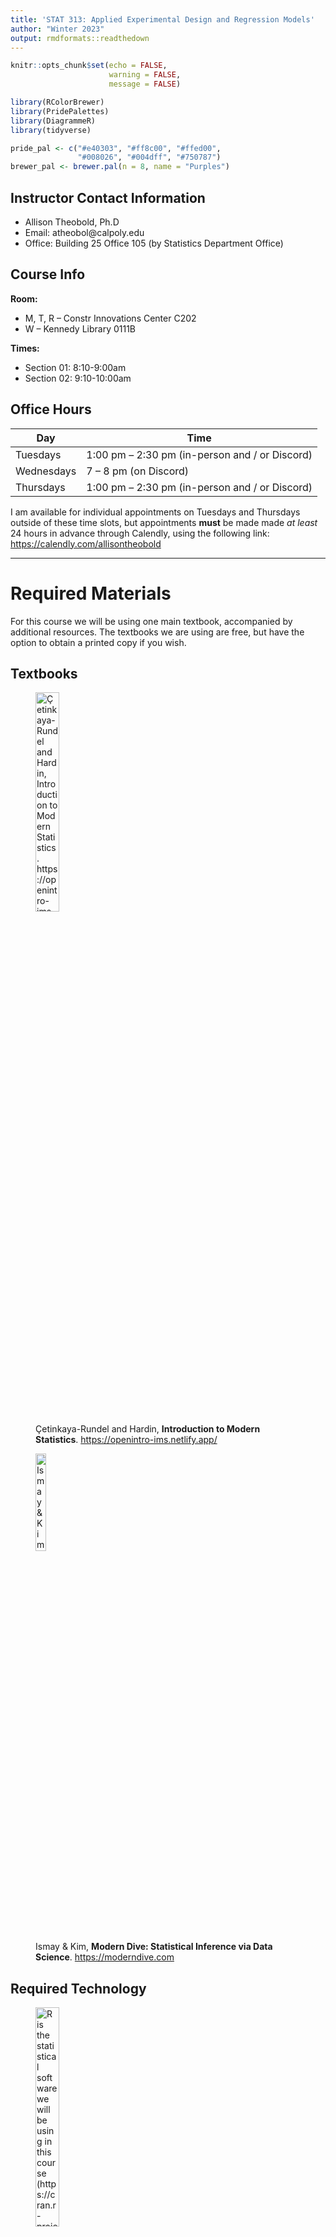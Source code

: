 ```yaml
---
title: 'STAT 313: Applied Experimental Design and Regression Models'
author: "Winter 2023"
output: rmdformats::readthedown
---
```


```r
knitr::opts_chunk$set(echo = FALSE,
                      warning = FALSE,
                      message = FALSE)

library(RColorBrewer)
library(PridePalettes)
library(DiagrammeR)
library(tidyverse)

pride_pal <- c("#e40303", "#ff8c00", "#ffed00",
               "#008026", "#004dff", "#750787")
brewer_pal <- brewer.pal(n = 8, name = "Purples")
```


## Instructor Contact Information

- Allison Theobold, Ph.D
-	Email: atheobol@calpoly.edu
-	Office: Building 25 Office 105 (by Statistics Department Office) 

## Course Info

**Room:** 

- M, T, R  -- Constr Innovations Center C202
- W -- Kennedy Library 0111B

**Times:** 

- Section 01: 8:10-9:00am
- Section 02: 9:10-10:00am


## Office Hours

Day        | Time
-----------|------------------
Tuesdays   | 1:00 pm – 2:30 pm (in-person and / or Discord)
Wednesdays | 7 – 8 pm (on Discord)
Thursdays  | 1:00 pm – 2:30 pm (in-person and / or Discord)

I am available for individual appointments on Tuesdays and Thursdays outside of
these time slots, but appointments __must__ be made made _at least_ 24 hours
in advance through Calendly, using the following link: 
<https://calendly.com/allisontheobold> 

---

# Required Materials 

For this course we will be using one main textbook, accompanied by additional 
resources. The textbooks we are using are free, but have the option to obtain 
a printed copy if you wish. 

## Textbooks 

![Çetinkaya-Rundel and Hardin, __Introduction to Modern Statistics__. 
<https://openintro-ims.netlify.app/>](course images/ims.png){width=30%}

![Ismay & Kim, __Modern Dive: Statistical Inference via Data Science__. 
<https://moderndive.com>](course images/modern_dive_cover.png){width=20%} 

## Required Technology 

![`R` is the statistical software we will be using in this course 
(<https://cran.r-project.org/>)](course images/R.jpeg){width=30%}

![RStudio is the most popular way to interact with the `R` software. We will be 
interacting with RStudio through RStudio Cloud (https://rstudio.cloud/). You 
will join the Stat 313 workspace, and then be able to access the course homework
and lab assignments. We will be walking through this in the first week of lab!](course images/rstudio.png){width=40%}

<center>
**I strongly advise you to pay for the $5 per month plan with RStudio
Cloud. The free plan only gives you 25 hours of working on projects a month, and
I don't want anyone to run out of time and not be able to complete their 
assignment!** 
</center>

</br>

![For questions of general interest, such as course clarifications or conceptual
questions, please use the Class Discord Server. Refer to the Day One
Class Setup materials for more information on how to effectively use this server.](course images/discord.jpeg){width=20%} 

---

## Welcoming Classroom

I value diversity, inclusion and equity in this (and every) class. I hold the
fundamental belief that everyone is fully capable of learning and doing 
statistics. There is more than one way to address a statistical 
problem, and our learning will be richer by being open to different ideas,
rejecting stereotypes, and being aware of---in order to minimize---our biases.
I look forward to getting to know you all as individuals and as a learning
community. 

---

## Course Description and Learning Objectives 

_Catalog Description_: Applications of statistics for students not majoring in
statistics or mathematics. Analysis of variance including one-way
classification, randomized blocks, and factorial designs; multiple regression,
model diagnostics, and model comparison. Prerequisite: Stat 217, Stat 218,
Stat 221 or Stat 312

_Expected Outcomes_:   

- Students will be able to identify, describe, and contrast different study 
designs:
  * observational studies
  * one-factor completely randomized designs
  * randomized complete block designs

- Analyze and interpret the results of analysis of variance (ANOVA) from
different study designs, including multiple comparisons of means

- Analyze and interpret the results of simple linear regression models, and
multiple linear regression models using both quantitative and categorical 
predictor variables.

- Understand and know how to use variable selection techniques in regression.

- Describe the assumptions of regression models and evaluate
whether they are violated for a particular analysis.

- Describe Type I and Type II errors in the context of a study, and critically 
evaluate how different aspects of a study design will affect these errors

- Identify potential ethical issues surrounding data collection and analysis

- Create thoughtful single variable, two variable, and multivariable data
visualizations to aid in the communication of statistical findings

- Carry out data wrangling tasks required to prepare data for analysis, 
including selecting variables, filtering observations, and mutating variables

- Understand and describe the importance of reproducibility in scientific
research, and collaborate in groups to create a reproducible statistical report

#### COVID-19 Addendum

I understand and appreciate the strange world we find ourselves living in today. 
Surrounded by a variety of factors, many of us find ourselves overwhelmed, 
frustrated, confused, and sad. I appreciate all of these outside forces you are
navigating, and will do my best to monitor the pace of our course so that no one
feels left behind. Yes, this may mean that we may not hit every learning outcome.
Instead, it is of utmost importance to me that you leave this course with an
appreciation for the complexities involved in building a statistical model,
grasp of the importance of good experimental design, and that you participate
in group conversations about statistical reasoning and problem solving. 

---

# Course Organization

This class is organized into six units. The skills learned at the beginning of
the course will carry throughout the remainder of the course. I hope that you
are able to see the connections between the topics of the different units, since
they are all part of one big family---the regression family!


## Unit 1: Foundations of Statistics (Week 1)

This introductory unit has three big tasks, (1) review statistical and data 
oriented concepts you have (likely) seen before, (2) think critically about 
**why** statistics is used in science, and (3) think about **how**
(historically) statistics has been used for inference.  

Reading: Chapters 1 and 2 in *Introduction to Modern Statistics* (*IMS*), 
with supplementary articles


## Unit 2: Exploratory Data Analysis (Weeks 2 & 3)

This unit focuses on building skills for working with and visualizing different 
types of data. First, we will focus on categorical data--creating summary 
tables and barcharts. Next, we will turn our attention to numerical 
data--calculating summary statistics, histograms, scatterplots, and linegraphs. 

This unit will pair:

- Chapter 5 in *IMS* with Chapter 2 (sections 1-7) in *Modern Dive*
- Chapter 4 in *IMS* with Chapter 2 (section 8) in *Modern Dive*


## Unit 3: Regression Modeling (Weeks 4 & 5)

In this unit we *finally* begin exploring statistical methods. You will put the
tools you learned for wrangling and visualizing to work in the context of 
linear regression. We will start in a (likely) familiar context--linear
regression. Once we've explored the concepts of "simple" / basic regression 
we will turn up the heat and add some additional explanatory variables with 
multiple linear regression. 

This unit will pair:

- Chapter 7 in *IMS* with Chapter 5 in *Modern Dive*
- Chapter 8 in *IMS* with Chapter 6 in *Modern Dive*


## Unit 4: Foundations of Statistical Inference (Weeks 6 and 7)

This unit will start with Chapter 7 in *Modern Dive*, setting the stage for why
Statisticians care so much about variability. We will then use these ideas to 
walk through chapters 11 through 13 in *Introduction to Modern Statistics*, 
exploring different methods for summarizing the variability we might expect 
to see in different samples. 

We will use these avenues to explore concepts you have seen before: hypothesis 
tests and confidence intervals. However, the main focus of these concepts will
be on the idea of sampling variability **not** significance testing. We will
visit the ideas of p-values and significance testing, with a emphasis on making 
(and justifying) sound scientific decisions. 


## Unit 5: Inference for Regression (Week 8 & 9)

Now that we've discussed the ideas behind sampling variability and statistical 
inference, we'll explore these ideas in the context of linear regression. We 
will explore simple linear regression first, looking at how we can assess how 
"good" of a job our explanatory variable does in explaining the response 
variable. Next we'll discuss how we can extend these ideas to a regression with 
multiple explanatory variables--using model selection criteria. 

This unit will explore:

- Chapter 24 in *IMS* with Chapter 10 in *Modern Dive* 
- Chapter 25 in *IMS* 


## Unit 6: ANOVA a (Boring) Case of Regression (Week 10)

To wrap up the quarter, we will look at a special case of linear 
regression--ANOVA. In this special case, our regression will include **only** 
categorical variables as explanatory variables. We will first review how we 
compare the means of two groups and then connect with what we learned about
categorical variables in multiple linear to conceptualize how we can compare 
the means of three or more groups. 

This unit will explore Chapter 21 and 22 in *IMS*

---

# Course Components 

Canvas will be your resource for the course materials necessary for each week. 
There will be a published "coursework" page which you can access through RStudio
Connect. The page will walk you through what you are expected to do each week, 
including:

- textbook reading
- lecture videos
- homework questions
- quiz questions

Discord will be your resource for course discussions and questions.

RStudio Cloud will be your resource for course lab assignments 

- data sets
- lab assignments
- group projects
- software resources

Zoom will be used for the midterm and final oral exams. 

## Communication 

Every Sunday evening there will be an announcement on Canvas letting you know
what is due over the next week, and the material we will be covering. The module 
for each week will be released on Sunday evening, so you can look over the 
content and see what the plan is for the week. 

We will use Discord to manage questions and responses regarding course content. 
There are channels for the different components of each week (e.g., Week 1 Lab 
Assignment). Please __do not__ send an email about homework questions or
questions about the course material. It is incredibly helpful for others in the
course to see the questions you have and the responses to those questions.
I will try to answer any questions posted to Discord within 3-4 hours (unless 
it is posted at midnight). If you think you can answer another student’s
question, please respond! 

Generally, I will work **either** Saturday or Sunday each weekend, and will work 
from approximately 7am to 5pm during the week. I will attempt to respond
to emails in 24 hours, but emails sent on a Saturday night may not be responded
to until Monday morning. If you don't hear back from me in 48 hours, assume I
did not receive your email and resend it!

---

# Weekly Schedule 

Each week in STAT 313 will, for the most part, look something like this:

**Individual Expectations**

```r
knitr::include_graphics('course images/individual_process.jpg')
```

**Group Expectations**

```r
knitr::include_graphics('course images/group_process.jpg')
```

## Individual Assignments 

### Readings and Videos

I favor a "flipped classroom," since I believe it give you more hands on 
experiences working through the concepts we are learning. Thus, you should 
expect to dedicate time early in the week to reading the course material and 
watching the necessary videos.


### Weekly Quizzes (Due Fridays at midnight)

Each week there will be a short (~10 questions) quiz over the reading and 
videos from the week. These quizzes are intended to ensure that you grasped the 
key concepts from the week's readings. The quizzes are not timed, so you can 
feel free to check your answers with the textbook and/or videos if you so wish.
You can attempt the quizzes three times before the deadline! 


### Think Out Loud Recording (Due Sundays at midnight)

Every week I will post one "big picture" conceptual question from the content 
covered the prior week, which you are required to record your response to the 
prompt. You should think of this "think out loud" as the second check point for 
the content covered each week. 

Each recording will be done through FlipGrid. The recordings will have an 
associated Canvas assignment (posted in the week's module), which will direct
you to the FlipGrid application. You will need to use your computer audio to
record, and I would prefer that you use your video camera during your recording. 

Scores for this portion of the course will be allocated similar to that of 
homework submissions, where full credit will be given so long as you provide a 
response that demonstrates you have spent time thinking about the content. I 
will provide individualized feedback to your recording, letting you know where
you are on the right track and what areas you could review. 

I would like for you to think about these recordings as preparation for the 
course's oral exams. During these exams, you will be given 10-minutes to reason
through two conceptual questions, similar to the knowledge questions 
previously covered. Give these knowledge checks some honest effort! They help 
you study for the midterm and final exams, and the feedback I give you can build
your understanding **before** exam week. 

While grading I will look for explanations that provide great explanations and 
contact the students who provided these explanations. You will be asked if you 
are comfortable with me sharing your video with the rest of the course. You are 
permitted to say either "yes" or "no," as your grade is not dependent on this 
request. 

### Tutorials

On the lab assignment weeks, I will assign a set of tutorials focusing on
specific skills in `R`. These tutorials provide a review of the concepts covered
in the textbook, give examples of how to work with data in `R`, and have hand-on
exercises where you will need to write the `R` code necessary to complete a
given task (with hints provided). 

The tutorials are work at your own pace, so you can complete them all at once or
slowly throughout the week. The lab assignments will require for you to put the
skills you learned in the tutorials to work, so completing the tutorial is 
necessary to complete the `R` code in each lab assignment.  

## Team-based Assignments

### Group Discussions / Conceptual Homework (Due Wednesdays at 8pm)

You will be expected to regularly participate in groups in class, discussing and
working through questions associated with the content for the week. Your group 
will be expected to submit a document with your responses to each question given
that week. 

Homework assignments will be given full credit, so long as each question was 
"reasonably" attempted. A "reasonable" attempt requires that the responses to 
each question (1) reflect critical thinking about the central concept(s) of the 
question, and (2) provide a unique insight into the group's thinking. 

At the end of each week, I will provide every group with feedback regarding
their ideas, and I will provide a "summary" of ideas that stood out and key
misconceptions to the entire course. You should think of these collaborative
questions as your first "check point" in the week's content. You will get
feedback as you progress through the check points, so you have a better idea of
what you need to work on as you prepare for the exams

### Lab Assignments (Due Sundays at midnight)

Labs will be assigned approximately every other week, providing the opportunity 
to explore the course concepts in the context of real data. Lab assignments will
require for you to work through the tutorial for the week, thus the tutorials
should be started early! 

You will complete the lab assignments in the same teams you collaborate with 
in class. You will access the lab assignment through RStudio Cloud, which you 
will be walked through during the first lab. Your group will be expected to 
submit your completed lab on Canvas. You will need to submit __both__ the HTML
and RMarkdown documents. 

#### Lab Assignment Grading 

I expect that you will approach each lab assignment seriously, investing 
the necessary time and energy to prepare your responses. Different from what 
you may have experienced, lab assignments are graded for "mastery" of the 
concepts. The degree to which you "mastered" each question is assessed with 
the following four-point scale. 

Score   | Justification
--------|--------------
4       | __Master__ -- Outstanding work that exhibits comprehensive and thoughtful understanding of the content of the question, with an individualized perspective. Errors do not occur in the assignment.
3       | __Practitioner__ -- Work reflects a solid understanding of the content of the question. Work may not exhibit original perspectives. Several errors may occur in the question. 
R       | __Redo (Required)__ -- Work satisfies the requirements of the assignment while missing the spirit of the assignment. May be an incomplete rendering of the assignment. The work may contain inconsistencies or demonstrate limited understanding of the content. May be incoherent or poorly written. 
1       | __Novice__ -- The work shows a lack of understanding of the assignment.
0       | __No credit__ -- The problem was not seriously attempted. 

For questions that your team reasonably attempted but did not earn a
"Practitioner" score, your team will be requested to revise and resubmit your
response. Problems marked with an “R” have the opportunity to be redone and 
returned to earn "Practitioner" credit. Although you may have as many
opportunities as needed to correctly redo problems, your first attempt at redos
__must__ be completed and turned in within __two days__ (48 hours) after
receiving your lab assignment. 

For each problem marked with an “R”, you will be required to submit a redo form
in order to earn back a "Practitioner" score (3 points) on the problem. One redo
form must be completed for each problem. You will submit your revisions to the
__same__ assignment portal, along with a redo form for every question. 

Each homework assignment will receive a score that reflects the average 
points-per-question. For example, suppose your homework assignment has four
questions and you receive the following scores on each problem: 3, 4, 3, and 4.
Then, your overall score is $\frac{3 + 4 + 3 + 4}{4} = 3.5$. Suppose you
received the following scores (3, 4, 3, and R). Then, your initial overall 
score is $\frac{3 + 4 + 3 + 0}{4} = 2.5$ (Redo 1). 

__Do not__ interpret 3/4 as equivalent to a grade of 75%. This rubric is
intended to be about the quality of your work, not the percentage of points
earned. It is likely that students consistently scoring “Practitioner” on this
rubric will earn at least a B- in the course.

Letter grades will be assigned according to the following minimums: 3.75 (A),
3.0 (B-), 2.85 (C), below 2.85 (C-, D, or F).

__Note__: If you have more than three “0” grades due to turning assignments in
late, un-revised “Rs,” failure to participate in group discussions, or
missed assignments, the highest grade you will earn for the class is a C-. 

### Lab Assignment Schedule

Lab                                     | Date / Week
----------------------------------------|--------------
Lab 1 - Getting Started with RMarkdown  | Week 1 (Sept. 22)
Lab 2 - Summarizing & Visualizing Categorical Variables  | Week 2 (Sept. 29)
Lab 3 - Summarizing & Visualizing Numerical Variables  | Week 3 (Oct. 6)
Lab 4 - Linear Regression in R                         | Week 4 (Oct. 13) 
Lab 5 - Using the infer package for Inference          | Week 7 (Nov. 3)
Lab 6 - Inference for Regression                       | Week 8 (Nov. 10)
Lab 7 - Model Selection                                | Week 9 (Nov. 17)


### Projects

There will be two projects throughout the quarter, where you will be asked to 
apply the statistical concepts you have learned in the context of real data. 
Each of these projects will be done in the teams you have been working with in 
class. More details will be provided during class.

### (Oral) Exams

There will be two assessments designed for students to demonstrate their
understanding of content covered during the course. Each unit assessment will be
held virtually as an individual oral exam. These exams will require for you to 
talk through a set of open-response questions, demonstrating your understanding 
of the concepts. Each exam will follow the submission of the group projects, 
with the first occurring approximately halfway through the course and the second
taking place during finals week. 


---

# Working in Teams 

## Team Member Roles

Your team will be rotating group roles each week, so that one person does 
not act as the "team manager" for more than one week. Instead the following roles
will circulate each week, so that each member of the group is able to complete 
each role.

| Role         | Responsibilities | 
|---------------|------------------|
| Manager | Responsible for organizing the team work: making sure all roles were assigned and clear, scheduling meetings, and leading discussion of lab assignment problems. During the group discussions the editor is responsible for making sure everyone has a chance to contribute, asking quiet team members to speak up, asking loud team members to listen to others, and bringing the conversation back to the lab assignment if it deviates. |
| Recorder | Responsible for collecting, organizing, and recording answers to the assignment during the discussions, compiling the summary of the answers discussed, sending summary to editor. |
| Editor | Responsible for reviewing the draft summary provided by the case reporter, sharing the summary with the team, soliciting feedback from the team, and submitting the final assignment by the deadline. |
| Clarifier  | During the team meeting the clarifier should assist the group by paraphrasing the ideas presented by other group members, e.g. “Let me make sure I understand...”. The clarifier is responsible for making sure that everyone in the group understands the solutions to the problems. |


There will be confidential peer evaluations completed every two weeks. I will 
use these to check-in on each group's dynamics and ensure that everyone feels 
their voice is being heard. 

## Team Meetings

There will be time in each class for your team to work on the assignment for 
the week, however this time will not be sufficient to complete the assignments.
Therefore, every group is expected to meet for at least 2-hours outside of
class. 

__If you are not in attendance for *more than one* of your team meetings that 
week, you will be expected to complete that week's assignment on your own.__ 

My hope is that each member of the group looks over the week's assignment on
Monday while reading the week's chapter(s). Then, each member should have some 
initial ideas to propose by Tuesday's team meeting. During this meeting the 
reporter can begin the process of writing up the group's ideas. The reporter 
will then provide the editor with their summary of the group's ideas. As a 
team, you can choose to work together or independently on the assignment's 
problems between course meetings. The manager is responsible for scheduling
additional meetings, so that the editor is able to submit the assignment on
time. 

---

#    Grade Breakdown

Your grade in STAT 313 will contain the following components.

```r
grades <- tribble(
  ~category,  ~percent,
  "Homework", 5, 
  "Think Out Loud Recordings", 5,
  "Quizzes", 10,
  "Labs", 15,
  "Projects", 15,
  "Midterm", 25, 
  "Final", 25
  ) 

grades <- grades %>% 
  mutate(category = factor(category, 
                           levels = c("Homework", "Think Out Loud Recordings", 
                                      "Quizzes", "Labs", "Projects", 
                                      "Midterm", "Final")
                           )
  )

grades$location <- rep(1, 7)

grades %>% 
  ggplot(aes(x = location, y = percent)) +
  geom_col(aes(fill = category), 
           col = 'black') + 
  guides(fill = FALSE) + 
  geom_text(aes(x = rep(1, 7),
                label = c('Group Discussions / Weekly Homework (5%)',
                          'Think Out Loud Recordings (5%)',
                          'Weekly Quizzes (10%)',
                          'Lab Assignments (15%)',
                          'Group Projects (15%)',
                          'Oral Midterm (25%)',
                          'Oral Final (25%)'),
                y = c(98, 93, 85, 72, 58, 38, 13))) +
  labs(x = '', y = 'Cumulative percent') + 
  theme(axis.text.x = element_blank()) +
  scale_fill_manual(values = brewer_pal)

```

__Note__: If you have more than three “0” grades due to turning assignments in
late, un-revised “Rs,” failure to participate in group collaborations, or
missed assignments, the highest grade you will earn for the class is a C-. 

---

# Other Policies

## Late Work Policy 

Assignments and redos are expected to be submitted on time. However, every
student will be permitted to submit **one** individual assignment 24 hours late
without question. You do not need to contact me to use this allowance, but if
you find yourself in a position where you have used this allowance and you 
cannot complete another assignment by the due date, __you are expected to email me__. Once you email me, we can work together to find a deadline that is fair 
to both you and other students. If I do not hear from you, I will take a 5% reduction in score for every day an assignment is late, up to four days

You are also expected to participate in the week's team collaborations in a
timely manner. I will be able to monitor your involvement through your course 
attendance. If you find that you are unable to participate in the week's team collaborations in a timely manner, __please let your team know and contact me__.
Once you contact me, we can create a timeline that will both allow for you to
engage in the assignment and allow for members of your team to receive
feedback from you. 

## Behavioral Expectations 

This course will use group work and classroom activities to better engage your
understanding of the material. The environment for these discussions and
activities is expected to adhere to ground rules, so that we create an open
space where everyone feels welcome and supported, and comfortable with voicing 
their opinion. 

By participating in this community, students accept to abide by the classroom 
Code of Conduct and accept the procedures by which any Code of Conduct incidents
are resolved. Any form of behavior to exclude, intimidate, or cause discomfort
is a violation of the Code of Conduct. In order to foster a positive
and professional learning environment we encourage the following kinds of
behaviors in all platforms and events:

- use welcoming and inclusive language
- everyone participates and no one dominates
- listen to understand
- share airtime
- one speaker at a time
- disagree with respect
- be respectful of different viewpoints and experiences
- all ideas are valid
- gracefully accept constructive criticism
- treat everything you hear as an opportunity to learn and grow
- seek common ground and understanding

## Cheating and Plagiarism.

Simply put, I will not tolerate cheating or plagiarism. 

Any incident of dishonesty, copying, exam cheating, or plagiarism will be
reported to the Office of Student Rights and Responsibilities.

Cheating will earn you a grade of 0 on the assignment and an overall grade
penalty of at least 10%. In circumstances of flagrant cheating, you may be given
a grade of F in the course.

Paraphrasing or quoting another’s work without citing the source is a form of
academic misconduct. This included the `R` code produced by someone else! 
Writing code is like writing a paper, it is obvious if you copied-and-pasted 
a sentence from someone else into your paper because the way each person writes 
is different. 

Even inadvertent or unintentional misuse or appropriation of another's work
(such as relying heavily on source material that is not expressly acknowledged)
is considered plagiarism. If you are struggling with writing the `R` code for
an assignment, please reach out to me. I would prefer that I get to help you
rather than you spending hours Googling things and get nowhere! 

If you have any questions about using and citing sources, you are expected to
ask for clarification. 

For more information about what constitutes cheating and plagiarism, please see
https://academicprograms.calpoly.edu/content/academicpolicies/Cheating.


